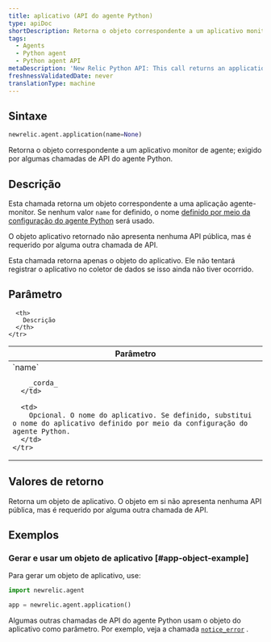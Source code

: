 ```yaml
---
title: aplicativo (API do agente Python)
type: apiDoc
shortDescription: Retorna o objeto correspondente a um aplicativo monitor de agente; exigido por algumas chamadas de API do agente Python.
tags:
  - Agents
  - Python agent
  - Python agent API
metaDescription: 'New Relic Python API: This call returns an application object used in other Python agent API calls.'
freshnessValidatedDate: never
translationType: machine
---
```


## Sintaxe

```py
newrelic.agent.application(name=None)
```

Retorna o objeto correspondente a um aplicativo monitor de agente; exigido por algumas chamadas de API do agente Python.

## Descrição

Esta chamada retorna um objeto correspondente a uma aplicação agente-monitor. Se nenhum valor `name` for definido, o nome [definido por meio da configuração do agente Python](/docs/agents/python-agent/installation-configuration/python-agent-configuration#app_name) será usado.

O objeto aplicativo retornado não apresenta nenhuma API pública, mas é requerido por alguma outra chamada de API.

<Callout variant="important">
  Esta chamada retorna apenas o objeto do aplicativo. Ele não tentará registrar o aplicativo no coletor de dados se isso ainda não tiver ocorrido.
</Callout>

## Parâmetro

<table>
  <thead>
    <tr>
      <th width="25%">
        Parâmetro
      </th>

      <th>
        Descrição
      </th>
    </tr>
  </thead>

  <tbody>
    <tr>
      <td>
        `name`

        _corda_
      </td>

      <td>
        Opcional. O nome do aplicativo. Se definido, substitui o nome do aplicativo definido por meio da configuração do agente Python.
      </td>
    </tr>
  </tbody>
</table>

## Valores de retorno

Retorna um objeto de aplicativo. O objeto em si não apresenta nenhuma API pública, mas é requerido por alguma outra chamada de API.

## Exemplos

### Gerar e usar um objeto de aplicativo [#app-object-example]

Para gerar um objeto de aplicativo, use:

```py
import newrelic.agent

app = newrelic.agent.application()
```

Algumas outras chamadas de API do agente Python usam o objeto do aplicativo como parâmetro. Por exemplo, veja a chamada [`notice_error`](/docs/agents/python-agent/python-agent-api/noticeerror-python-agent-api/) .
